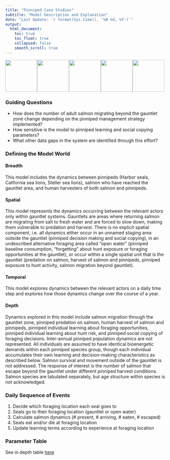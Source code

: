 ```yaml
---
title: "Pinniped Case Studies"
subtitle: "Model Description and Explanation"
date: "Last Update: `r format(Sys.time(), '%B %d, %Y')`"
output:
  html_document:
    toc: true
    toc_float: true
    collapsed: false
    smooth_scroll: true
---
```

![](img/seal.png){width=100px}![](img/seal.png){width=100px}![](img/seal.png){width=100px}![](img/seal.png){width=100px}![](img/seal.png){width=100px}

### Guiding Questions  
* How does the number of adult salmon migrating beyond the gauntlet zone change depending on the pinniped management strategy implemented?  
* How sensitive is the model to pinniped learning and social copying parameters?  
* What other data gaps in the system are identified through this effort?  

### Defining the Model World  
#### Breadth  
This model includes the dynamics between pinnipeds (Harbor seals, California sea lions, Steller sea lions), salmon who have reached the gauntlet area, and human harvesters of both salmon and pinnipeds.  

#### Spatial  
This model represents the dynamics occurring between the relevant actors only within gauntlet systems. Gauntlets are areas where returning salmon are migrating from salt to fresh water and are forced to slow down, making them vulnerable to predation and harvest. There is no explicit spatial component, i.e. all dynamics either occur in an unnamed staging area outside the gauntlet (pinniped decision making and social copying), in an undescribed alternative foraging area called “open water” (pinniped baseline consumption, “forgetting” about hunt exposure or foraging opportunities at the gauntlet), or occur within a single spatial unit that is the gauntlet (predation on salmon, harvest of salmon and pinnipeds, pinniped exposure to hunt activity, salmon migration beyond gauntlet).  

#### Temporal  
This model explores dynamics between the relevant actors on a daily time step and explores how those dynamics change over the course of a year.  

#### Depth  
Dynamics explored in this model include salmon migration through the gauntlet zone, pinniped predation on salmon, human harvest of salmon and pinnipeds, pinniped individual learning about foraging opportunities, pinniped individual learning about hunt risk, and pinniped social copying of foraging decisions. Inter-annual pinniped population dynamics are not represented. All individuals are assumed to have identical bioenergetic demands within each pinniped species group, though each individual accumulates their own learning and decision-making characteristics as described below. Salmon survival and movement outside of the gauntlet is not addressed. The response of interest is the number of salmon that escape beyond the gauntlet under different pinniped harvest conditions. Salmon species are tabulated separately, but age structure within species is not acknowledged.  

### Daily Sequence of Events
1. Decide which foraging location each seal goes to  
2. Seals go to their foraging location (gauntlet or open water)  
3. Calculate salmon dynamics (# present, # arriving, # eaten, # escaped)  
4. Seals eat and/or die at foraging location  
5. Update learning terms according to experience at foraging location  

### Parameter Table
See in depth table [here](https://docs.google.com/spreadsheets/d/14LWg-lLf4w3-IbQNVLDXNPXHsMHo4w5JEt5onHkIoR8/edit?usp=sharing)


<!-- ```{r, setup, include = FALSE} -->
<!-- knitr::opts_knit$set(root.dir = '~/GitHub/PinnipedCaseStudies') -->
<!-- ``` -->

<!-- ```{r, include = FALSE, message = FALSE, warning = FALSE} -->
<!-- source("C:/Users/Elizabeth Allyn/Documents/GitHub/PinnipedCaseStudies/Functions/assembleTheLegos.R") -->
<!-- assembleTheLegos("Base") -->
<!-- ``` -->




